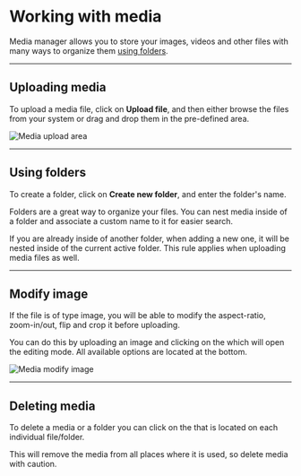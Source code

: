 
# Working with media

Media manager allows you to store your images, videos and other files with many ways to organize them [using folders](/inside-bcms/media#using-folders).

---

## Uploading media

To upload a media file, click on **Upload file**, and then either browse the files from your system or drag and drop them in the pre-defined area.

<Image
  src={mediaUploadArea}
  alt="Media upload area"
  className="h-auto w-full"
  unoptimized
/>

---

## Using folders

To create a folder, click on **Create new folder**, and enter the folder's name.

Folders are a great way to organize your files. You can nest media inside of a folder and associate a custom name to it for easier search.

<Note>
  If you are already inside of another folder, when adding a new one, it will be
  nested inside of the current active folder. This rule applies when uploading
  media files as well.
</Note>

---

## Modify image

If the file is of type image, you will be able to modify the aspect-ratio, zoom-in/out, flip and crop it before uploading.

You can do this by uploading an image and clicking on the <Pen /> which will open the editing mode. All available options are located at the bottom.

<Image
  src={mediaModifyImage}
  alt="Media modify image"
  className="h-auto w-full"
  unoptimized
/>

---

## Deleting media

To delete a media or a folder you can click on the <TrashBin /> that is located on each individual file/folder.

<Note>
  This will remove the media from all places where it is used, so delete media
  with caution.
</Note>
